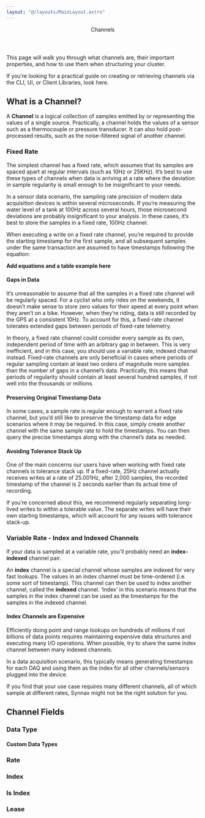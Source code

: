 ```yaml
---
layout: "@/layouts/MainLayout.astro"
---
```



<Header>
    <Header.Title>Channels</Header.Title>
</Header>

This page will walk you through what channels are, their important properties, and how to
use them when structuring your cluster.

If you’re looking for a practical guide on creating or retrieving channels via the CLI,
UI, or Client Libraries, look here.

## What is a Channel?

A **Channel** is a logical collection of samples emitted by or representing the values of
a single source. Practically, a channel holds the values of a sensor such as a thermocouple
or pressure transducer. It can also hold post-processed results, such as the noise-filtered
signal of another channel.

### Fixed Rate

The simplest channel has a fixed rate, which assumes that its samples are spaced apart
at regular intervals (such as 10Hz or 25KHz). It’s best to use these types of channels when
data is arriving at a rate where the deviation in sample regularity is small enough to be
insignificant to your needs.

In a sensor data scenario, the sampling rate precision of modern data acquisition devices
is within several microseconds. If you’re measuring the water level of a tank at 100Hz across several hours, those microsecond deviations are probably insignificant to your analysis. In these cases, it’s best to store the samples in a fixed rate, 100Hz channel.

When executing a write on a fixed rate channel, you’re required to provide the starting
timestamp for the first sample, and all subsequent samples under the same transaction are
assumed to have timestamps following the equation:

**Add equations and a table example here**

#### Gaps in Data

It’s unreasonable to assume that all the samples in a fixed rate channel will be regularly
spaced. For a cyclist who only rides on the weekends, it doesn’t make sense to store zero
values for their speed at every point when they aren’t on a bike. However, when they’re riding,
data is still recorded by the GPS at a consistent 10Hz. To account for this, a fixed-rate
channel tolerates extended gaps between periods of fixed-rate telemetry.

In theory, a fixed rate channel could consider every sample as its own, independent period
of time with an arbitrary gap in between. This is very inefficient, and in this case,
you should use a variable rate, indexed channel instead. Fixed-rate channels are only
beneficial in cases where periods of regular sampling contain at least two orders of
magnitude more samples than the number of gaps in a channel’s data. Practically, this
means that periods of regularity should contain at least several hundred samples, if not
well into the thousands or millions.

#### Preserving Original Timestamp Data

In some cases, a sample rate is regular enough to warrant a fixed rate channel, but you’d
still like to preserve the timestamp data for edge scenarios where it may be required. In
this case, simply create another channel with the same sample rate to hold the timestamps.
You can then query the precise timestamps along with the channel’s data as needed.

#### Avoiding Tolerance Stack Up

One of the main concerns our users have when working with fixed rate channels is tolerance
stack up. If a fixed-rate, 25Hz channel actually receives writes at a rate of 25.001Hz,
after 2,000 samples, the recorded timestamp of the channel is 2 seconds earlier than
its actual time of recording.

If you’re concerned about this, we recommend regularly separating long-lived writes to
within a tolerable value. The separate writes will have their own starting timestamps,
which will account for any issues with tolerance stack-up.

### Variable Rate - Index and Indexed Channels

If your data is sampled at a variable rate, you’ll probably need an **index-indexed**
channel pair.

An **index** channel is a special channel whose samples are indexed for very fast lookups.
The values in an index channel must be time-ordered (i.e. some sort of timestamp). This
channel can then be used to index another channel, called the **indexed** channel.
‘Index’ in this scenario means that the samples in the index channel can be used as the
timestamps for the samples in the indexed channel.

#### Index Channels are Expensive

Efficiently doing point and range lookups on hundreds of millions if not billions of
data points requires maintaining expensive data structures and executing many I/O
operations. When possible, try to share the same index channel between many indexed channels.

In a data acquisition scenario, this typically means generating timestamps for each DAQ
and using them as the index for all other channels/sensors plugged into the device.

If you find that your use case requires many different channels, all of which sample at
different rates, Synnax might not be the right solution for you.

## Channel Fields

### Data Type

#### Custom Data Types

### Rate

### Index

### Is Index

### Lease
